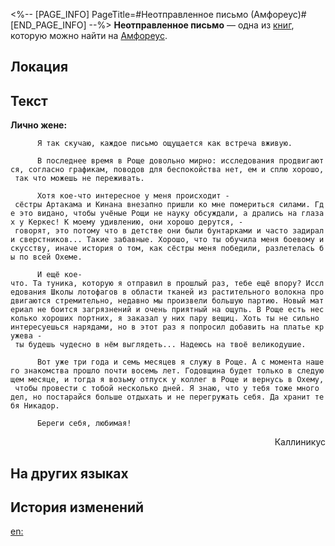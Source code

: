 <%-- [PAGE_INFO]
PageTitle=#Неотправленное письмо (Амфореус)#
[END_PAGE_INFO] --%>
{{Дополнить}}
{{Книга Инфобокс
|id           = 491
|Название     = Неотправленное письмо
|Изображение  = Предмет Неотправленное письмо.png
|Мир          = Амфореус
|Томов        = 1
|Автор        = <!--нужно добавить-->
|Описание     = Переписка Каллиникуса, златиуса Рощи, с женой. Письмо так и не отправили адресату.
|Том1         = {{tx}}
|Источник1    = {{tx|Отсутствует источник}}
|Персонажи    = 
|Фракции      = 
}}
'''Неотправленное письмо''' — одна из [[Книги|книг]], которую можно найти на [[Амфореус]].

==Локация==
{{Отметка карты|<!--название карты-->|<!--id отметки-->}}

==Текст==
'''Лично жене:'''

       Я так скучаю, каждое письмо ощущается как встреча вживую.

       В последнее время в Роще довольно мирно: исследования продвигаются, согласно графикам, поводов для беспокойства нет, ем и сплю хорошо, так что можешь не переживать.

       Хотя кое-что интересное у меня происходит - сёстры Артакама и Кинана внезапно пришли ко мне помериться силами. Где это видано, чтобы учёные Рощи не науку обсуждали, а дрались на глазах у Керкес! К моему удивлению, они хорошо дерутся, - говорят, это потому что в детстве они были бунтарками и часто задирали сверстников... Такие забавные. Хорошо, что ты обучила меня боевому искусству, иначе история о том, как сёстры меня победили, разлетелась бы по всей Охеме.

       И ещё кое-что. Та туника, которую я отправил в прошлый раз, тебе ещё впору? Исследования Школы лотофагов в области тканей из растительного волокна продвигаются стремительно, недавно мы произвели большую партию. Новый материал не боится загрязнений и очень приятный на ощупь. В Роще есть несколько хороших портних, я заказал у них пару вещиц. Хоть ты не сильно интересуешься нарядами, но в этот раз я попросил добавить на платье кружева - ты будешь чудесно в нём выглядеть... Надеюсь на твоё великодушие.

       Вот уже три года и семь месяцев я служу в Роще. А с момента нашего знакомства прошло почти восемь лет. Годовщина будет только в следующем месяце, и тогда я возьму отпуск у коллег в Роще и вернусь в Охему, чтобы провести с тобой несколько дней. Я знаю, что у тебя тоже много дел, но постарайся больше отдыхать и не перегружать себя. Да хранит тебя Никадор.

       Береги себя, любимая!

<div align="right">Каллиникус</div>

==На других языках==
{{На других языках
|en   = Unposted Family Letter
|zhs  = 未能寄出的家信
|zht  = 未能寄出的家信
|ja   = 出せなかった家族への手紙
|ko   = 부치지 못한 편지
|es   = Carta familiar sin enviar
|fr   = Lettre familiale non envoyée
|ru   = Неотправленное письмо
|th   = จดหมายถึงครอบครัว ที่ไม่ได้ส่ง
|vi   = Lá Thư Nhà Chưa Gửi
|de   = Unversandter Brief nach zu Hause
|id   = Surat untuk Keluarga yang Tak Terkirim
|pt   = Carta Familiar Não Enviada
}}

==История изменений==
{{История изменений|3.5}}

[[en:]]
